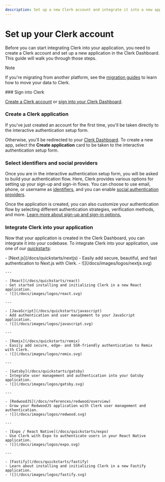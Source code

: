 ```yaml
---
description: Set up a new Clerk account and integrate it into a new application.
---
```


# Set up your Clerk account

Before you can start integrating Clerk into your application, you need to create a Clerk account and set up a new application in the Clerk Dashboard. This guide will walk you through those steps.

> [!NOTE]
> If you're migrating from another platform, see the [migration guides](/docs/deployments/migrate-overview) to learn how to move your data to Clerk.

<Steps>
  ### Sign into Clerk

  [Create a Clerk account](https://dashboard.clerk.com/sign-up) or [sign into your Clerk Dashboard](https://dashboard.clerk.com/).

  ### Create a Clerk application

  If you've just created an account for the first time, you'll be taken directly to the interactive authentication setup form.

  Otherwise, you'll be redirected to your [Clerk Dashboard](https://dashboard.clerk.com/). To create a new app, select the **Create application** card to be taken to the interactive authentication setup form.

  ### Select identifiers and social providers

  Once you are in the interactive authentication setup form, you will be asked to build your authentication flow. Here, Clerk provides various options for setting up your sign-up and sign-in flows. You can choose to use email, phone, or username as [identifiers](/docs/authentication/configuration/sign-up-sign-in-options#identifiers), and you can enable [social authentication providers](/docs/authentication/social-connections/overview).

  Once the application is created, you can also customize your authentication flow by selecting different authentication strategies, verification methods, and more. [Learn more about sign-up and sign-in options.](/docs/authentication/configuration/sign-up-sign-in-options)

  ### Integrate Clerk into your application

  Now that your application is created in the Clerk Dashboard, you can integrate it into your codebase. To integrate Clerk into your application, use one of our [quickstarts](/docs/quickstarts/overview):

  <Cards>
    - [Next.js](/docs/quickstarts/nextjs)
    - Easily add secure, beautiful, and fast authentication to Next.js with Clerk.
    - ![](/docs/images/logos/nextjs.svg)

    ---

    - [React](/docs/quickstarts/react)
    - Get started installing and initializing Clerk in a new React application.
    - ![](/docs/images/logos/react.svg)

    ---

    - [JavaScript](/docs/quickstarts/javascript)
    - Add authentication and user management to your JavaScript application.
    - ![](/docs/images/logos/javascript.svg)

    ---

    - [Remix](/docs/quickstarts/remix)
    - Easily add secure, edge- and SSR-friendly authentication to Remix with Clerk.
    - ![](/docs/images/logos/remix.svg)

    ---

    - [Gatsby](/docs/quickstarts/gatsby)
    - Integrate user management and authentication into your Gatsby application.
    - ![](/docs/images/logos/gatsby.svg)

    ---

    - [RedwoodJS](/docs/references/redwood/overview)
    - Grow your RedwoodJS application with Clerk user management and authentication.
    - ![](/docs/images/logos/redwood.svg)

    ---

    - [Expo / React Native](/docs/quickstarts/expo)
    - Use Clerk with Expo to authenticate users in your React Native application.
    - ![](/docs/images/logos/expo.svg)

    ---

    - [Fastify](/docs/quickstarts/fastify)
    - Learn about installing and initializing Clerk in a new Fastify application.
    - ![](/docs/images/logos/fastify.svg)
  </Cards>
</Steps>
